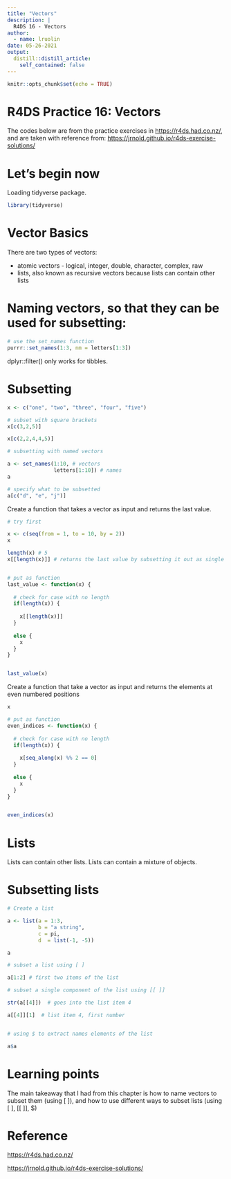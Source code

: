 ```yaml
---
title: "Vectors"
description: |
  R4DS 16 - Vectors
author:
  - name: lruolin
date: 05-26-2021
output:
  distill::distill_article:
    self_contained: false
---
```



```r
knitr::opts_chunk$set(echo = TRUE)
```

# R4DS Practice 16: Vectors

The codes below are from the practice exercises in <https://r4ds.had.co.nz/>, and are taken with reference from: <https://jrnold.github.io/r4ds-exercise-solutions/>

# Let's begin now

Loading tidyverse package. 

```r
library(tidyverse)

```

# Vector Basics

There are two types of vectors:

- atomic vectors - logical, integer, double, character, complex, raw
- lists, also known as recursive vectors because lists can contain other lists

# Naming vectors, so that they can be used for subsetting:

```r
# use the set_names function
purrr::set_names(1:3, nm = letters[1:3])

```

dplyr::filter() only works for tibbles. 

# Subsetting

```r
x <- c("one", "two", "three", "four", "five")

# subset with square brackets
x[c(3,2,5)]

x[c(2,2,4,4,5)]

# subsetting with named vectors

a <- set_names(1:10, # vectors 
               letters[1:10]) # names
a

# specify what to be subsetted
a[c("d", "e", "j")]
```

Create a function that takes a vector as input and returns the last value.

```r
# try first

x <- c(seq(from = 1, to = 10, by = 2))
x

length(x) # 5
x[[length(x)]] # returns the last value by subsetting it out as single element


# put as function
last_value <- function(x) {
  
  # check for case with no length
  if(length(x)) {
    
    x[[length(x)]]
  }
  
  else {
    x
  }
}


last_value(x)
```

Create a function that take a vector as input and returns the elements at even numbered positions

```r
x

# put as function
even_indices <- function(x) {
  
  # check for case with no length
  if(length(x)) {
    
    x[seq_along(x) %% 2 == 0]
  }
  
  else {
    x
  }
}


even_indices(x)


```

# Lists

Lists can contain other lists. 
Lists can contain a mixture of objects.

# Subsetting lists

```r
# Create a list

a <- list(a = 1:3,
          b = "a string", 
          c = pi,
          d  = list(-1, -5))

a

# subset a list using [ ]

a[1:2] # first two items of the list

# subset a single component of the list using [[ ]]

str(a[[4]])  # goes into the list item 4

a[[4]][1]  # list item 4, first number


# using $ to extract names elements of the list

a$a
```


# Learning points

The main takeaway that I had from this chapter is how to name vectors to subset them (using [ ]), and how to use different ways to subset lists (using [ ], [[ ]],  $)

# Reference
<https://r4ds.had.co.nz/>

<https://jrnold.github.io/r4ds-exercise-solutions/>

